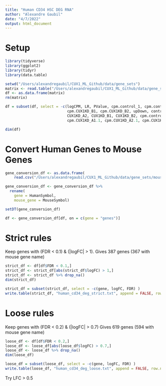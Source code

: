 ```yaml
---
title: "Human CD34 HSC DEG RNA"
author: "Alexandre Gaubil"
date: "4/7/2022"
output: html_document
---
```


# Setup

```r
library(tidyverse)
library(ggplot2)
library(tidyr)
library(data.table)

setwd("/Users/alexandregaubil/CUX1_ML_Github/data/gene_sets")
matrix <- read.table("/Users/alexandregaubil/CUX1_ML_Github/data/gene_sets/GSE101300_HSC_EdgeR_results.txt")
df <- as.data.frame(matrix)
rm(matrix)

df = subset(df, select = -c(logCPM, LR, PValue, cpm.control_1, cpm.control_2, cpm.CUX1KD_A1, cpm.CUX1KD_A2,
                            cpm.CUX1KD_B1, cpm.CUX1KD_B2, upDown, control_1, control_2, CUX1KD_A1,
                            CUX1KD_A2, CUX1KD_B1, CUX1KD_B2, cpm.control_1.1, cpm.control_2.1,
                            cpm.CUX1KD_A1.1, cpm.CUX1KD_A2.1, cpm.CUX1KD_B1.1, cpm.CUX1KD_B2.1) )

dim(df)
```


# Convert Human Genes to Mouse Genes

```r
gene_conversion_df <- as.data.frame(
    read.csv("/Users/alexandregaubil/CUX1_ML_Github/data/gene_sets/mouse-human-genes.csv"))

gene_conversion_df <- gene_conversion_df %>%
  rename(
    gene = HumanSymbol,
    mouse_gene = MouseSymbol)

setDT(gene_conversion_df)

df <- gene_conversion_df[df, on = c(gene = "genes")]
```


# Strict rules

Keep genes with (FDR < 0.1) & (|logFC| > 1).
Gives 387 genes (367 with mouse gene name)

```r
strict_df <- df[df$FDR < 0.1,]
strict_df <- strict_df[abs(strict_df$logFC) > 1,]
strict_df <- strict_df %>% drop_na()
dim(strict_df)

strict_df = subset(strict_df, select = -c(gene, logFC, FDR) )
write.table(strict_df, "human_cd34_deg_strict.txt", append = FALSE, row.names = FALSE, col.names = FALSE)
```


# Loose rules

Keep genes with (FDR < 0.2) & (|logFC| > 0.7)
Gives 619 genes (594 with mouse gene name)

```r
loose_df <- df[df$FDR < 0.2,]
loose_df <- loose_df[abs(loose_df$logFC) > 0.7,]
loose_df <- loose_df %>% drop_na()
dim(loose_df)

loose_df = subset(loose_df, select = -c(gene, logFC, FDR) )
write.table(loose_df, "human_cd34_deg_loose.txt", append = FALSE, row.names = FALSE, col.names = FALSE)
```


Try LFC > 0.5
